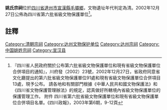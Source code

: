 {{msg:四川省文物保護單位
|名稱 = 姚氏宗祠
|編號 = 61
|圖片 = 
|級別 = S6
|分類 = 
|時代 = [[清代|清代]]
|地点 = [[四川省|四川省]][[達州市|達州市]][[宣漢縣|宣漢縣]][[毛壩鄉|毛壩鄉]]
|坐標 =
|登錄 = 2002年12月27日
}}
'''姚氏宗祠'''位於[[四川省|四川省]][[達州市|達州市]][[宣漢縣|宣漢縣]][[毛壩鄉|毛壩鄉]]，文物遺址年代判定為清。2002年12月27日公佈為四川省第六批省級文物保護單位<ref>『四川省人民政府關於公布第六批省級文物保護單位和現有省級文物保護單位合併項目的通知』，川府發（2002）23號，2002年12月27日，省政府同意省文化廳提出的第六批省級文物保護單位91處和現有省級文物保護單位合併項目13處，現予公布。 請各地和有關部門根據《中華人民共和國文物保護法》和《四川省文物保護管理辦法》的規定，認真做好所轄境內省級文物保護單位的保護管理工作。 附件 四川省第六批省級文物保護單位和現有省級文物保護單位合併項目名單。《四川政報》，2003年第6期，9-12頁</ref>。
==註釋==
{{reflist}}
{{达州市境内的四川省文物保护单位}}
{{文物保護單位小作品}}

[[Category:清朝宗祠|Category:清朝宗祠]]
[[Category:达州文物保护单位|Category:达州文物保护单位]]
[[Category:达州宗祠|Category:达州宗祠]]
[[Category:中国姚姓宗祠|Category:中国姚姓宗祠]]
[[Category:宣汉县|Category:宣汉县]]